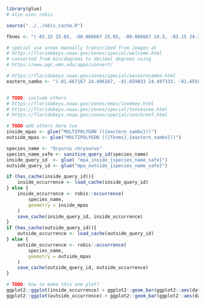 ```r
library(glue)
# also uses robis

source("../../obis_cache.R")
```

```r
fknms <- "(-83.15 25.65, -80.066667 25.65, -80.066667 24.3, -83.15 24.3, -83.15 25.65)"

# special use areas manually transcribed from images at
# https://floridakeys.noaa.gov/zones/special/welcome.html
# converted from min/degrees to decimal degrees using
# https://www.pgc.umn.edu/apps/convert/

# https://floridakeys.noaa.gov/zones/special/easternsambo.html
eastern_sambo <- "(-81.667167 24.496167, -81.659833 24.497333, -81.655833 24.4925, -81.666 24.4895, -81.667167 24.496167)"


# TODO: include others
# https://floridakeys.noaa.gov/zones/emas/looekey.html
# https://floridakeys.noaa.gov/zones/special/tennessee.html
# https://floridakeys.noaa.gov/zones/special/conchreef.html

# TODO add others here too
inside_mpas <- glue("MULTIPOLYGON (({eastern_sambo}))")
outside_mpas <- glue("MULTIPOLYGON (({fknms},{eastern_sambo}))")
```

```r
species_name <- "Ocyurus chrysurus"
species_name_safe <- sanitize_query_id(species_name)
inside_query_id  <- glue( "mpa_inside_{species_name_safe}")
outside_query_id <- glue("mpa_outside_{species_name_safe}")

if (has_cache(inside_query_id)){
    inside_occurrence <- load_cache(inside_query_id)
} else {
    inside_occurrence <- robis::occurrence(
        species_name,
        geometry = inside_mpas
    )
    save_cache(inside_query_id, inside_occurrence)
}
if (has_cache(outside_query_id)){
    outside_occurrence <- load_cache(outside_query_id)
} else {
    outside_occurrence <- robis::occurrence(
        species_name,
        geometry = outside_mpas
    )
    save_cache(outside_query_id, outside_occurrence)
}
```

```r
# TODO: how to make this one plot?
ggplot2::ggplot(inside_occurrence) + ggplot2::geom_bar(ggplot2::aes(date_year), width = 1)
ggplot2::ggplot(outside_occurrence) + ggplot2::geom_bar(ggplot2::aes(date_year), width = 1)
```
